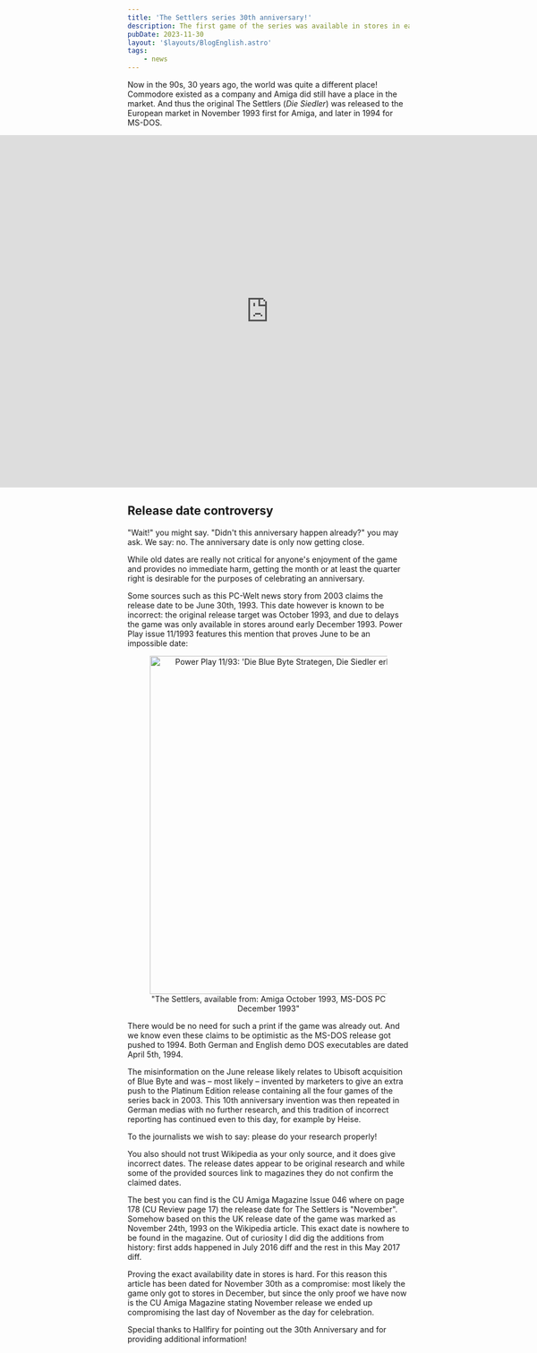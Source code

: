 ```yaml
---
title: 'The Settlers series 30th anniversary!'
description: The first game of the series was available in stores in early December 1993!
pubDate: 2023-11-30
layout: '$layouts/BlogEnglish.astro'
tags:
    - news
---
```



Now in the 90s, 30 years ago, the world was quite a different place! Commodore existed as a company and Amiga did still have a place in the market. And thus the original The Settlers (<em lang="en">Die Siedler</em>) was released to the European market in <Link href="https://archive.org/details/cuamiga-magazine-046/page/n177/mode/2up" title="Internet Archive: CU Amiga Magazine Issue 046">November 1993</Link> first for Amiga, and later in 1994 for MS-DOS.

<p style="display: grid; place-content: center;">
	<iframe
		loading="lazy"
		width="1120"
		height="630"
		src="https://www.youtube-nocookie.com/embed/4SlYxWmdPjE"
		title="YouTube: The Settlers (Amiga intro)"
		frameborder="0"
		allow="accelerometer; autoplay; clipboard-write; encrypted-media; gyroscope; picture-in-picture; web-share"
		allowfullscreen
		style="aspect-ratio: 560 / 315;"
	></iframe>
</p>

## Release date controversy

"Wait!" you might say. "Didn't this anniversary happen already?" you may ask. We say: no. The anniversary date is only now getting close.

While old dates are really not critical for anyone's enjoyment of the game and provides no immediate harm, getting the month or at least the quarter right is desirable for the purposes of celebrating an anniversary.

Some sources such as this <Link lang="de" hreflang="de" rel="nofollow" href="https://www.pcwelt.de/article/1098170/die-siedler-feiern-10-jaehriges-jubilaeum.html">PC-Welt</Link> news story from 2003 claims the release date to be June 30th, 1993. This date however is known to be incorrect: the original release target was October 1993, and due to delays the game was only available in stores around early December 1993. Power Play issue 11/1993 features this mention that proves June to be an impossible date:

<figure style="text-align: center;">
	<img
		alt="Power Play 11/93: 'Die Blue Byte Strategen, Die Siedler erhältlich ab: Amiga Okt. 1993, MS-DOS PC Dez. 1993'"
		lang="de"
		src="/assets/news/2023-07-23_PowerPlay-11-93-die-siedler-availability.jpg"
		width="798"
		height="605"
		loading="lazy"
	/>
	<figcaption>"The Settlers, available from: Amiga October 1993, MS-DOS PC December 1993"</figcaption>
</figure>

There would be no need for such a print if the game was already out. And we know even these claims to be optimistic as the MS-DOS release got pushed to 1994. Both German and English demo DOS executables are dated April 5th, 1994.

The misinformation on the June release likely relates to Ubisoft acquisition of Blue Byte and was &ndash; most likely &ndash; invented by marketers to give an extra push to the Platinum Edition release containing all the four games of the series back in 2003. This 10th anniversary invention was then repeated in German medias with no further research, and this tradition of incorrect reporting has continued even to this day, for example by <Link lang="de" hreflang="de" rel="nofollow" href="https://www.heise.de/hintergrund/30-Jahre-Die-Siedler-Wie-der-Wuselfaktor-die-Spielewelt-eroberte-6034589.html">Heise</Link>.

To the journalists we wish to say: please do your research properly!

You also should not trust Wikipedia as your only source, and it does give incorrect dates. The release dates appear to be original research and while some of the provided sources link to magazines they do not confirm the claimed dates.

The best you can find is the CU Amiga Magazine Issue 046 where on page 178 (CU Review page 17) the release date for The Settlers is "November". Somehow based on this the UK release date of the game was marked as November 24th, 1993 on the Wikipedia article. This exact date is nowhere to be found in the magazine. Out of curiosity I did dig the additions from history: <Link href="https://en.wikipedia.org/w/index.php?title=The_Settlers_(1993_video_game)&diff=prev&oldid=732017496" rel="nofollow">first adds happened in July 2016 diff</Link> and the rest <Link href="https://en.wikipedia.org/w/index.php?title=The_Settlers_(1993_video_game)&diff=prev&oldid=780597265" rel="nofollow">in this May 2017 diff</Link>.

Proving the exact availability date in stores is hard. For this reason this article has been dated for November 30th as a compromise: most likely the game only got to stores in December, but since the only proof we have now is the CU Amiga Magazine stating November release we ended up compromising the last day of November as the day for celebration.

Special thanks to Hallfiry for pointing out the 30th Anniversary and for providing additional information!
